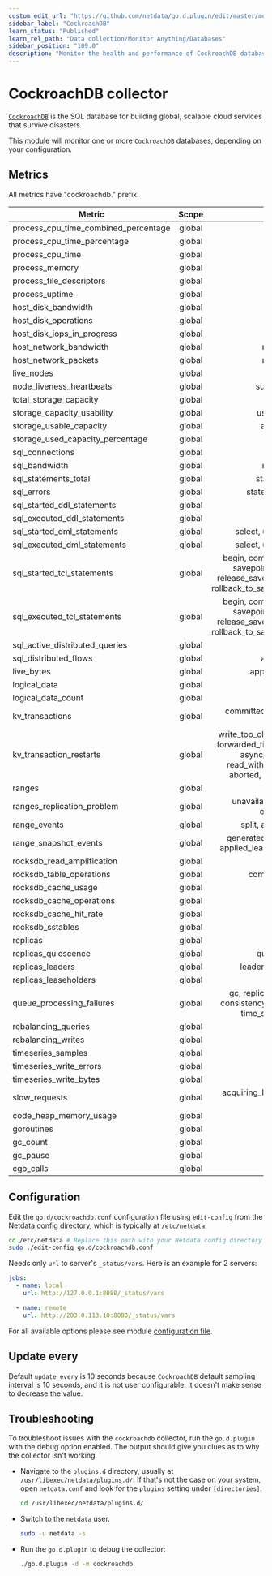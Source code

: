 ```yaml
---
custom_edit_url: "https://github.com/netdata/go.d.plugin/edit/master/modules/cockroachdb/README.md"
sidebar_label: "CockroachDB"
learn_status: "Published"
learn_rel_path: "Data collection/Monitor Anything/Databases"
sidebar_position: "109.0"
description: "Monitor the health and performance of CockroachDB databases with zero configuration, per-second metric granularity, and interactive visualizations."
---
```



# CockroachDB collector

[`CockroachDB`](https://www.cockroachlabs.com/)  is the SQL database for building global, scalable cloud services that
survive disasters.

This module will monitor one or more `CockroachDB` databases, depending on your configuration.

## Metrics

All metrics have "cockroachdb." prefix.

| Metric                               | Scope  |                                                                              Dimensions                                                                               |    Units     |
|--------------------------------------|:------:|:---------------------------------------------------------------------------------------------------------------------------------------------------------------------:|:------------:|
| process_cpu_time_combined_percentage | global |                                                                                 used                                                                                  |  percentage  |
| process_cpu_time_percentage          | global |                                                                               user, sys                                                                               |  percentage  |
| process_cpu_time                     | global |                                                                               user, sys                                                                               |      ms      |
| process_memory                       | global |                                                                                  rss                                                                                  |     KiB      |
| process_file_descriptors             | global |                                                                                 open                                                                                  |      fd      |
| process_uptime                       | global |                                                                                uptime                                                                                 |   seconds    |
| host_disk_bandwidth                  | global |                                                                              read, write                                                                              |     KiB      |
| host_disk_operations                 | global |                                                                             reads, writes                                                                             |  operations  |
| host_disk_iops_in_progress           | global |                                                                              in_progress                                                                              |     iops     |
| host_network_bandwidth               | global |                                                                            received, sent                                                                             |   kilobits   |
| host_network_packets                 | global |                                                                            received, sent                                                                             |   packets    |
| live_nodes                           | global |                                                                              live_nodes                                                                               |    nodes     |
| node_liveness_heartbeats             | global |                                                                          successful, failed                                                                           |  heartbeats  |
| total_storage_capacity               | global |                                                                                 total                                                                                 |     KiB      |
| storage_capacity_usability           | global |                                                                           usable, unusable                                                                            |     KiB      |
| storage_usable_capacity              | global |                                                                            available, used                                                                            |     KiB      |
| storage_used_capacity_percentage     | global |                                                                             total, usable                                                                             |  percentage  |
| sql_connections                      | global |                                                                                active                                                                                 | connections  |
| sql_bandwidth                        | global |                                                                            received, sent                                                                             |     KiB      |
| sql_statements_total                 | global |                                                                           started, executed                                                                           |  statements  |
| sql_errors                           | global |                                                                        statement, transaction                                                                         |    errors    |
| sql_started_ddl_statements           | global |                                                                                  ddl                                                                                  |  statements  |
| sql_executed_ddl_statements          | global |                                                                                  ddl                                                                                  |  statements  |
| sql_started_dml_statements           | global |                                                                    select, update, delete, insert                                                                     |  statements  |
| sql_executed_dml_statements          | global |                                                                    select, update, delete, insert                                                                     |  statements  |
| sql_started_tcl_statements           | global |             begin, commit, rollback, savepoint, savepoint_cockroach_restart, release_savepoint_cockroach_restart, rollback_to_savepoint_cockroach_restart             |  statements  |
| sql_executed_tcl_statements          | global |             begin, commit, rollback, savepoint, savepoint_cockroach_restart, release_savepoint_cockroach_restart, rollback_to_savepoint_cockroach_restart             |  statements  |
| sql_active_distributed_queries       | global |                                                                                active                                                                                 |   queries    |
| sql_distributed_flows                | global |                                                                            active, queued                                                                             |    flows     |
| live_bytes                           | global |                                                                         applications, system                                                                          |     KiB      |
| logical_data                         | global |                                                                             keys, values                                                                              |     KiB      |
| logical_data_count                   | global |                                                                             keys, values                                                                              |     num      |
| kv_transactions                      | global |                                                                committed, fast-path_committed, aborted                                                                | transactions |
| kv_transaction_restarts              | global | write_too_old, write_too_old_multiple, forwarded_timestamp, possible_reply, async_consensus_failure, read_within_uncertainty_interval, aborted, push_failure, unknown |   restarts   |
| ranges                               | global |                                                                                ranges                                                                                 |    ranges    |
| ranges_replication_problem           | global |                                                            unavailable, under_replicated, over_replicated                                                             |    ranges    |
| range_events                         | global |                                                                       split, add, remove, merge                                                                       |    events    |
| range_snapshot_events                | global |                                                generated, applied_raft_initiated, applied_learner, applied_preemptive                                                 |    events    |
| rocksdb_read_amplification           | global |                                                                                 reads                                                                                 | reads/query  |
| rocksdb_table_operations             | global |                                                                         compactions, flushes                                                                          |  operations  |
| rocksdb_cache_usage                  | global |                                                                                 used                                                                                  |     KiB      |
| rocksdb_cache_operations             | global |                                                                             hits, misses                                                                              |  operations  |
| rocksdb_cache_hit_rate               | global |                                                                               hit_rate                                                                                |  percentage  |
| rocksdb_sstables                     | global |                                                                               sstables                                                                                |   sstables   |
| replicas                             | global |                                                                               replicas                                                                                |   replicas   |
| replicas_quiescence                  | global |                                                                           quiescent, active                                                                           |   replicas   |
| replicas_leaders                     | global |                                                                       leaders, not_leaseholders                                                                       |   replicas   |
| replicas_leaseholders                | global |                                                                             leaseholders                                                                              | leaseholders |
| queue_processing_failures            | global |                                   gc, replica_gc, replication, split, consistency, raft_log, raft_snapshot, time_series_maintenance                                   |   failures   |
| rebalancing_queries                  | global |                                                                                  avg                                                                                  |  queries/s   |
| rebalancing_writes                   | global |                                                                                  avg                                                                                  |   writes/s   |
| timeseries_samples                   | global |                                                                                written                                                                                |   samples    |
| timeseries_write_errors              | global |                                                                                 write                                                                                 |    errors    |
| timeseries_write_bytes               | global |                                                                                written                                                                                |     KiB      |
| slow_requests                        | global |                                                              acquiring_latches, acquiring_lease, in_raft                                                              |   requests   |
| code_heap_memory_usage               | global |                                                                                go, cgo                                                                                |     KiB      |
| goroutines                           | global |                                                                              goroutines                                                                               |  goroutines  |
| gc_count                             | global |                                                                                  gc                                                                                   |   invokes    |
| gc_pause                             | global |                                                                                 pause                                                                                 |      us      |
| cgo_calls                            | global |                                                                                  cgo                                                                                  |    calls     |

## Configuration

Edit the `go.d/cockroachdb.conf` configuration file using `edit-config` from the
Netdata [config directory](https://learn.netdata.cloud/docs/configure/nodes), which is typically at `/etc/netdata`.

```bash
cd /etc/netdata # Replace this path with your Netdata config directory
sudo ./edit-config go.d/cockroachdb.conf
```

Needs only `url` to server's `_status/vars`. Here is an example for 2 servers:

```yaml
jobs:
  - name: local
    url: http://127.0.0.1:8080/_status/vars

  - name: remote
    url: http://203.0.113.10:8080/_status/vars
```

For all available options please see
module [configuration file](https://github.com/netdata/go.d.plugin/blob/master/config/go.d/cockroachdb.conf).

## Update every

Default `update_every` is 10 seconds because `CockroachDB` default sampling interval is 10 seconds, and it is not user
configurable. It doesn't make sense to decrease the value.

## Troubleshooting

To troubleshoot issues with the `cockroachdb` collector, run the `go.d.plugin` with the debug option enabled. The output
should give you clues as to why the collector isn't working.

- Navigate to the `plugins.d` directory, usually at `/usr/libexec/netdata/plugins.d/`. If that's not the case on
  your system, open `netdata.conf` and look for the `plugins` setting under `[directories]`.

  ```bash
  cd /usr/libexec/netdata/plugins.d/
  ```

- Switch to the `netdata` user.

  ```bash
  sudo -u netdata -s
  ```

- Run the `go.d.plugin` to debug the collector:

  ```bash
  ./go.d.plugin -d -m cockroachdb
  ```

